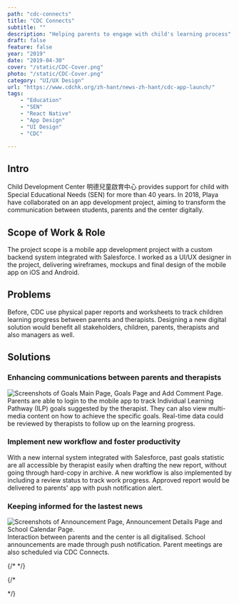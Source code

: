 ```yaml
---
path: "cdc-connects"
title: "CDC Connects"
subtitle: ""
description: "Helping parents to engage with child's learning process"
draft: false
feature: false
year: "2019"
date: "2019-04-30"
cover: "/static/CDC-Cover.png"
photo: "/static/CDC-Cover.png"
category: "UI/UX Design"
url: "https://www.cdchk.org/zh-hant/news-zh-hant/cdc-app-launch/"
tags: 
    - "Education"
    - "SEN"
    - "React Native"
    - "App Design"
    - "UI Design"
    - "CDC"

---
```


## Intro

Child Development Center 明德兒童啟育中心 provides support for child with Special Educational Needs (SEN) for more than 40 years. In 2018, Playa have collaborated on an app development project, aiming to transform the communication between students, parents and the center digitally.

## Scope of Work & Role

The project scope is a mobile app development project with a custom backend system integrated with Salesforce. I worked as a UI/UX designer in the project, delivering wireframes, mockups and final design of the mobile app on iOS and Android.

## Problems

Before, CDC use physical paper reports and worksheets to track children learning progress between parents and therapists. Designing a new digital solution would benefit all stakeholders, children, parents, therapists and also managers as well.

## Solutions

### Enhancing communications between parents and therapists

![Screenshots of Goals Main Page, Goals Page and Add Comment Page.](/static/CDC-Communications.png)
Parents are able to login to the mobile app to track Individual Learning Pathway (ILP) goals suggested by the therapist. They can also view multi-media content on how to achieve the specific goals. Real-time data could be reviewed by therapists to follow up on the learning progress.

### Implement new workflow and foster productivity
With a new internal system integrated with Salesforce, past goals statistic are all accessible by therapist easily when drafting the new report, without going through hard-copy in archive. A new workflow is also implemented by including a review status to track work progress. Approved report would be delivered to parents' app with push notification alert. 

### Keeping informed for the lastest news
![Screenshots of Announcement Page, Announcement Details Page and School Calendar Page.](/static/CDC-News.png)
Interaction between parents and the center is all digitalised. School announcements are made through push notification. Parent meetings are also scheduled via CDC Connects.


{/*
*/}


{/* <Centered>
<ReadOn href="https://www.cdchk.org/zh-hant/news-zh-hant/cdc-app-launch/" text="View Project" target="_blank" />
</Centered>

<GridBlock>
<Meta icon="calendar-alt" label="timeline" value="2018 June - 2019 Apr"/>
<Meta icon="mobile-alt" label="platform" value="iOS & Android App"/>
<Meta icon="mug-hot" label="type" value="Client Project"/>
<Meta icon="user" label="role" value="UI/UX Designer"/>
</GridBlock>     */}
